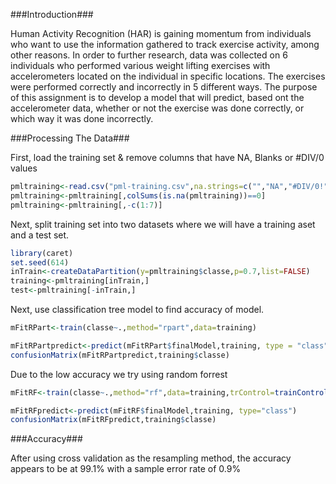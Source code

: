 
###Introduction###

Human Activity Recognition (HAR) is gaining momentum from individuals who want to use the information gathered to track exercise activity, among other reasons. In order to further research, data was collected on 6 individuals who performed various weight lifting exercises with accelerometers located on the individual in specific locations. The exercises were performed correctly and incorrectly in 5 different ways. The purpose of this assignment is to develop a model that will predict, based ont the accelerometer data, whether or not the exercise was done correctly, or which way it was done incorrectly.

###Processing The Data###

First, load the training set & remove columns that have NA, Blanks or #DIV/0 values


```r
pmltraining<-read.csv("pml-training.csv",na.strings=c("","NA","#DIV/0!"))
pmltraining<-pmltraining[,colSums(is.na(pmltraining))==0]
pmltraining<-pmltraining[,-c(1:7)]
```

Next, split training set into two datasets where we will have a training aset and a test set.

```r
library(caret)
set.seed(614)
inTrain<-createDataPartition(y=pmltraining$classe,p=0.7,list=FALSE)
training<-pmltraining[inTrain,]
test<-pmltraining[-inTrain,]
```

Next, use classification tree model to find accuracy of model.

```r
mFitRPart<-train(classe~.,method="rpart",data=training)
```

```r
mFitRPartpredict<-predict(mFitRPart$finalModel,training, type = "class")
confusionMatrix(mFitRPartpredict,training$classe)
```
Due to the low accuracy we try using random forrest

```r
mFitRF<-train(classe~.,method="rf",data=training,trControl=trainControl(method="cv",number = 5),prox=TRUE)
```

```r
mFitRFpredict<-predict(mFitRF$finalModel,training, type="class")
confusionMatrix(mFitRFpredict,training$classe)
```

###Accuracy###

After using cross validation as the resampling method, the accuracy appears to be at 99.1% with a sample error rate of 0.9%


